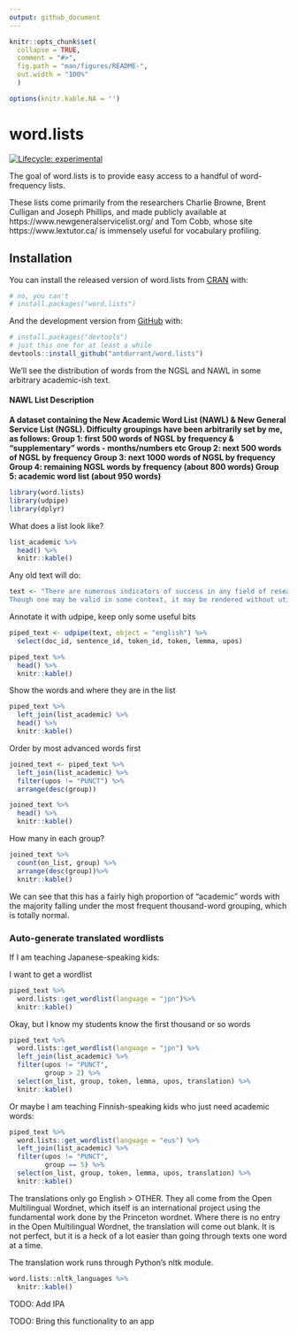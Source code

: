 ```yaml
---
output: github_document
---
```


<!-- README.md is generated from README.Rmd. Please edit that file -->

```r
knitr::opts_chunk$set(
  collapse = TRUE,
  comment = "#>",
  fig.path = "man/figures/README-",
  out.width = "100%"
  )

options(knitr.kable.NA = '')
```

# word.lists

<!-- badges: start -->
[![Lifecycle: experimental](https://img.shields.io/badge/lifecycle-experimental-orange.svg)](https://www.tidyverse.org/lifecycle/#experimental)
<!-- badges: end -->


The goal of word.lists is to provide easy access to a handful of word-frequency lists.

These lists come primarily from the researchers Charlie Browne, Brent Culligan and Joseph Phillips, and made publicly available at https://www.newgeneralservicelist.org/ and Tom Cobb, whose site https://www.lextutor.ca/ is immensely useful for vocabulary profiling.

## Installation

You can install the released version of word.lists from [CRAN](https://CRAN.R-project.org) with:

``` r
# no, you can't
# install.packages("word.lists")
```

And the development version from [GitHub](https://github.com/) with:

``` r
# install.packages("devtools")
# just this one for at least a while
devtools::install_github("antdurrant/word.lists")
```
We'll see the distribution of words from the NGSL and NAWL in some arbitrary academic-ish text.


#### NAWL List Description

__A dataset containing the New Academic Word List (NAWL) & New General Service List (NGSL). Difficulty groupings have been arbitrarily set by me, as follows: Group 1: first 500 words of NGSL by frequency & "supplementary" words - months/numbers etc Group 2: next 500 words of NGSL by frequency Group 3: next 1000 words of NGSL by frequency Group 4: remaining NGSL words by frequency (about 800 words) Group 5: academic word list (about 950 words)__


```r
library(word.lists)
library(udpipe)
library(dplyr)
```


What does a list look like?

```r
list_academic %>%
  head() %>% 
  knitr::kable()
```

Any old text will do:

```r
text <- "There are numerous indicators of success in any field of research. 
Though one may be valid in some context, it may be rendered without utility in another."
```

Annotate it with udpipe, keep only some useful bits

```r
piped_text <- udpipe(text, object = "english") %>% 
  select(doc_id, sentence_id, token_id, token, lemma, upos) 

piped_text %>%
  head() %>%
  knitr::kable()
```

Show the words and where they are in the list

```r
piped_text %>%
  left_join(list_academic) %>%
  head() %>% 
  knitr::kable()
```


Order by most advanced words first

```r
joined_text <- piped_text %>%
  left_join(list_academic) %>%
  filter(upos != "PUNCT") %>%
  arrange(desc(group)) 

joined_text %>%
  head() %>%
  knitr::kable()
```

How many in each group?

```r
joined_text %>%
  count(on_list, group) %>%
  arrange(desc(group))%>%
  knitr::kable()
```

We can see that this has a fairly high proportion of "academic" words with the majority falling under the most frequent thousand-word grouping, which is totally normal.


### Auto-generate translated wordlists


If I am teaching Japanese-speaking kids:

I want to get a wordlist

```r
piped_text %>%
  word.lists::get_wordlist(language = "jpn")%>%
  knitr::kable()
```

Okay, but I know my students know the first thousand or so words

```r
piped_text %>%
  word.lists::get_wordlist(language = "jpn") %>%
  left_join(list_academic) %>%
  filter(upos != "PUNCT",
         group > 2) %>%
  select(on_list, group, token, lemma, upos, translation) %>%
  knitr::kable()
```

Or maybe I am teaching Finnish-speaking kids who just need academic words:

```r
piped_text %>%
  word.lists::get_wordlist(language = "eus") %>%
  left_join(list_academic) %>%
  filter(upos != "PUNCT",
         group == 5) %>%
  select(on_list, group, token, lemma, upos, translation) %>%
  knitr::kable()

```

The translations only go English > OTHER. They all come from the Open Multilingual Wordnet, which itself is an international project using the fundamental work done by the Princeton wordnet. Where there is no entry in the Open Multilingual Wordnet, the translation will come out blank. It is not perfect, but it is a heck of a lot easier than going through texts one word at a time.

The translation work runs through Python's nltk module.

```r
word.lists::nltk_languages %>%
  knitr::kable()
```

TODO: Add IPA

TODO: Bring this functionality to an app
